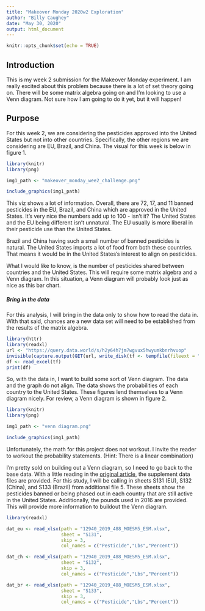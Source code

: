 ```yaml
---
title: "Makeover Monday 2020w2 Exploration"
author: "Billy Caughey"
date: "May 30, 2020"
output: html_document
---
```


```r
knitr::opts_chunk$set(echo = TRUE)
```

## Introduction

This is my week 2 submission for the Makeover Monday experiment. I am really excited about this problem because there is a lot of set theory going on. There will be some matrix algebra going on and I'm looking to use a Venn diagram. Not sure how I am going to do it yet, but it will happen!

## Purpose

For this week 2, we are considering the pesticides approved into the United States but not into other countries. Specifically, the other regions we are considering are EU, Brazil, and China. The visual for this week is below in figure 1.

```r

library(knitr)
library(png)

img1_path <- "makeover_monday_wee2_challenge.png"

include_graphics(img1_path)

```

This viz shows a lot of information. Overall, there are 72, 17, and 11 banned pesticides in the EU, Brazil, and China which are approved in the United States. It's very nice the numbers add up to 100 - isn't it? The United States and the EU being different isn't unnatural. The EU usually is more liberal in their pesticide use than the United States. 

Brazil and China having such a small number of banned pesticides is natural. The United States imports a lot of food from both these countries. That means it would be in the United States's interest to align on pesticides.

What I would like to know, is the number of pesticides shared between countries and the United States. This will require some matrix algebra and a Venn diagram. In this situation, a Venn diagram will probably look just as nice as this bar chart.

##### Bring in the data #####

For this analysis, I will bring in the data only to show how to read the data in. With that said, chances are a new data set will need to be established from the results of the matrix algebra.

```r

library(httr)
library(readxl)
url <- "https://query.data.world/s/h2y64h7jm7wgvux5hwyumkbnrhvuop"
invisible(capture.output(GET(url, write_disk(tf <- tempfile(fileext = ".xlsx")))))
df <- read_excel(tf)
print(df)

```

So, with the data in, I want to build some sort of Venn diagram. The data and the graph do not align. The data shows the probabilities of each country to the United States. These figures lend themselves to a Venn diagram nicely. For review, a Venn diagram is shown in figure 2.

```r

library(knitr)
library(png)

img1_path <- "venn diagram.png"

include_graphics(img1_path)

```

Unfortunately, the math for this project does not workout. I invite the reader to workout the probability statements. (Hint: There is a linear combination)

I'm pretty sold on building out a Venn diagram, so I need to go back to the base data. With a little reading in the [original article](https://ehjournal.biomedcentral.com/articles/10.1186/s12940-019-0488-0), the supplement data files are provided. For this study, I will be calling in sheets S131 (EU), S132 (China), and S133 (Brazil) from additional file 5. These sheets show the pesticides banned or being phased out in each country that are still active in the United States. Additionally, the pounds used in 2016 are provided. This will provide more information to buildout the Venn diagram.

```r

library(readxl)

dat_eu <- read_xlsx(path = "12940_2019_488_MOESM5_ESM.xlsx",
                    sheet = "S131",
                    skip = 3,
                    col_names = c("Pesticide","Lbs","Percent"))

dat_ch <- read_xlsx(path = "12940_2019_488_MOESM5_ESM.xlsx",
                    sheet = "S132",
                    skip = 3,
                    col_names = c("Pesticide","Lbs","Percent"))

dat_br <- read_xlsx(path = "12940_2019_488_MOESM5_ESM.xlsx",
                    sheet = "S133",
                    skip = 3,
                    col_names = c("Pesticide","Lbs","Percent"))


```















